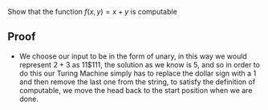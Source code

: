 Show that the function <math display="inline">f\left(x,y\right)=x + y</math> is computable

== Proof ==

* We choose our input to be in the form of unary, in this way we would represent <math display="inline">2  + 3</math> as <math display="inline">11\$111</math>, the solution as we know is <math display="inline">5</math>, and so in order to do this our Turing Machine simply has to replace the dollar sign with a <math display="inline">1</math> and then remove the last one from the string, to satisfy the definition of computable, we move the head back to the start position when we are done.

{{Knowledge Metadata|Computability|Proposition}}